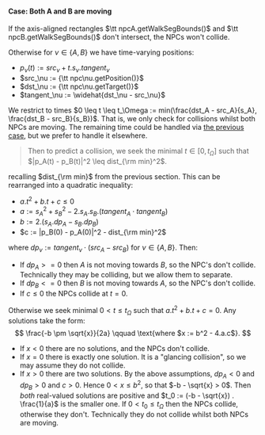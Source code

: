 
#### Case: Both A and B are moving

If the axis-aligned rectangles
$\tt npcA.getWalkSegBounds()$ and $\tt npcB.getWalkSegBounds()$
don't intersect, the NPCs won't collide.<QedIcon/>


Otherwise for $\nu \in \{ A, B \}$ we have time-varying positions:
- $p_\nu(t) := src_\nu + t . s_\nu . tangent_\nu$
- $src_\nu := {\tt npc\nu.getPosition()}$
- $dst_\nu := {\tt npc\nu.getTarget()}$
- $tangent_\nu := \widehat{dst_\nu - src_\nu}$

We restrict to times $0 \leq t \leq t_\Omega := min(\frac{dst_A - src_A}{s_A}, \frac{dst_B - src_B}{s_B})$.
That is, we only check for collisions whilst both NPCs are moving.
The remaining time could be handled via [the previous case](#case--a-moves-but-b-is-stationary),
but we prefer to handle it elsewhere.

> Then to predict a collision,
> we seek the minimal $t \in [0, t_\Omega]$ such that $|p_A(t) - p_B(t)|^2 \leq dist_{\rm min}^2$.

recalling $dist_{\rm min}$ from the previous section.
This can be rearranged into a quadratic inequality:

- $a.t^2 + b.t + c ≤ 0$
- $a := s_A^2 + s_B^2 - 2 . s_A . s_B . (tangent_A \cdot tangent_B)$
- $b := 2. (s_A . dp_A - s_B . dp_B)$
- $c := |p_B(0) - p_A(0)|^2 - dist_{\rm min}^2$

where $dp_\nu := tangent_\nu \cdot (src_A - src_B)$ for $\nu \in \{ A, B \}$.
Then:
- If $dp_A >= 0$ then $A$ is not moving towards $B$, so the NPC's don't collide.<QedIcon/> <SideNote>Technically they may be colliding, but we allow them to separate.</SideNote>
- If $dp_B <= 0$ then $B$ is not moving towards $A$, so the NPC's don't collide.<QedIcon/>
- If $c \leq 0$ the NPCs collide at $t = 0$.<QedIcon/>

Otherwise we seek minimal $0 < t \leq t_\Omega$ such that $a.t^2 + b.t + c = 0$.
Any solutions take the form:
$$
\frac{-b \pm \sqrt{x}}{2a}
\qquad
\text{where $x := b^2 - 4.a.c$}.
$$
- If $x < 0$ there are no solutions, and the NPCs don't collide.<QedIcon/>
- If $x = 0$ there is exactly one solution. It is a "glancing collision",
  so we may assume they do not collide.<QedIcon/>
- If $x > 0$ there are two solutions.
  By the above assumptions, $dp_A < 0$ and $dp_B > 0$ and $c > 0$.
  Hence $0 < x \leq b^2$, so that $-b - \sqrt{x} > 0$.
  Then _both_ real-valued solutions are positive and $t_0 := (-b - \sqrt{x}) . \frac{1}{a}$ is the smaller one.
  If $0 < t_0 \leq t_\Omega$ then the NPCs collide, otherwise they don't.<QedIcon/> <SideNote>Technically they do not collide whilst both NPCs are moving.</SideNote>


<!-- Finish off -->